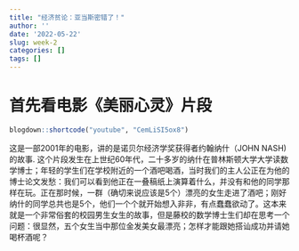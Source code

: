 ```yaml
---
title: "经济贫论：亚当斯密错了！"
author: ''
date: '2022-05-22'
slug: week-2
categories: []
tags: []
---
```


# 首先看电影《美丽心灵》片段

```r
blogdown::shortcode("youtube", "CemLiSI5ox8")
```

 这是一部2001年的电影，讲的是诺贝尔经济学奖获得者约翰纳什（JOHN NASH)的故事. 这个片段发生在上世纪60年代，二十多岁的纳什在普林斯顿大学大学读数学博士；年轻的学生们在学校附近的一个酒吧喝酒，当时我们的主人公正在为他的博士论文发愁：我们可以看到他正在一叠稿纸上演算着什么，并没有和他的同学那样在玩。正在那时候，一群（确切来说应该是5个）漂亮的女生走进了酒吧；刚好纳什的同学总共也是5个，他们一个个就开始想入非非，有点蠢蠢欲动了。这本来就是一个非常俗套的校园男生女生的故事，但是藤校的数学博士生们却在思考一个问题：很显然，五个女生当中那位金发美女最漂亮；怎样才能跟她搭讪成功并请她喝杯酒呢？